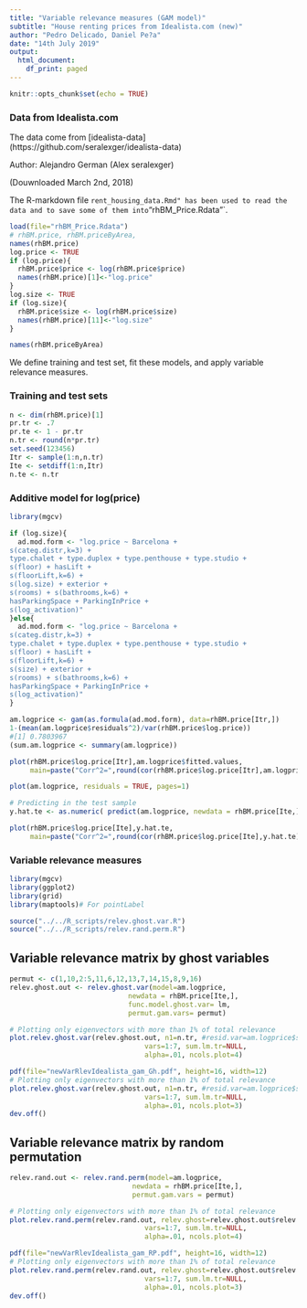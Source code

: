 ---
title: "Variable relevance measures (GAM model)"
subtitle: "House renting prices from Idealista.com (new)"
author: "Pedro Delicado, Daniel Pe?a"
date: "14th July 2019"
output:
  html_document:
    df_print: paged
---



```{r setup, include=FALSE}
knitr::opts_chunk$set(echo = TRUE)
```

### Data from Idealista.com 


The data come from [idealista-data] (https://github.com/seralexger/idealista-data)

Author: Alejandro German (Alex seralexger)

(Douwnloaded March 2nd, 2018)

The R-markdown file `rent_housing_data.Rmd" has been used to read the data and to save some of them into `"rhBM_Price.Rdata"`.

```{r}
load(file="rhBM_Price.Rdata") 
# rhBM.price, rhBM.priceByArea,
names(rhBM.price)
log.price <- TRUE
if (log.price){
  rhBM.price$price <- log(rhBM.price$price)
  names(rhBM.price)[1]<-"log.price"
} 
log.size <- TRUE
if (log.size){
  rhBM.price$size <- log(rhBM.price$size)
  names(rhBM.price)[11]<-"log.size"
} 
```

```{r}
names(rhBM.priceByArea)
```

We define training and test set, fit these models, and apply variable relevance measures.

### Training and test sets

```{r}
n <- dim(rhBM.price)[1]
pr.tr <- .7
pr.te <- 1 - pr.tr
n.tr <- round(n*pr.tr)
set.seed(123456)
Itr <- sample(1:n,n.tr)
Ite <- setdiff(1:n,Itr)
n.te <- n.tr 
```

### Additive model for log(price)

```{r}
library(mgcv)

if (log.size){
  ad.mod.form <- "log.price ~ Barcelona + 
s(categ.distr,k=3) + 
type.chalet + type.duplex + type.penthouse + type.studio + 
s(floor) + hasLift + 
s(floorLift,k=6) + 
s(log.size) + exterior + 
s(rooms) + s(bathrooms,k=6) + 
hasParkingSpace + ParkingInPrice + 
s(log_activation)"
}else{
  ad.mod.form <- "log.price ~ Barcelona + 
s(categ.distr,k=3) + 
type.chalet + type.duplex + type.penthouse + type.studio + 
s(floor) + hasLift + 
s(floorLift,k=6) + 
s(size) + exterior + 
s(rooms) + s(bathrooms,k=6) + 
hasParkingSpace + ParkingInPrice + 
s(log_activation)"
}

am.logprice <- gam(as.formula(ad.mod.form), data=rhBM.price[Itr,])
1-(mean(am.logprice$residuals^2)/var(rhBM.price$log.price))
#[1] 0.7803967
(sum.am.logprice <- summary(am.logprice))
``` 

```{r}
plot(rhBM.price$log.price[Itr],am.logprice$fitted.values,
     main=paste("Corr^2=",round(cor(rhBM.price$log.price[Itr],am.logprice$fitted.values)^2,2)))
```

```{r, fig.height=10, fig.width=10}
plot(am.logprice, residuals = TRUE, pages=1)
```


```{r}
# Predicting in the test sample
y.hat.te <- as.numeric( predict(am.logprice, newdata = rhBM.price[Ite,]) )

plot(rhBM.price$log.price[Ite],y.hat.te,
     main=paste("Corr^2=",round(cor(rhBM.price$log.price[Ite],y.hat.te)^2,2)))

```

### Variable relevance measures

```{r}
library(mgcv)
library(ggplot2)
library(grid)
library(maptools)# For pointLabel

source("../../R_scripts/relev.ghost.var.R")
source("../../R_scripts/relev.rand.perm.R")
```

## Variable relevance matrix by ghost variables

```{r, fig.height=14, fig.width=14}
permut <- c(1,10,2:5,11,6,12,13,7,14,15,8,9,16)
relev.ghost.out <- relev.ghost.var(model=am.logprice, 
                             newdata = rhBM.price[Ite,],
                             func.model.ghost.var= lm,
                             permut.gam.vars= permut)
```


```{r final.graf.Gh, fig.height=14, fig.width=14}
# Plotting only eigenvectors with more than 1% of total relevance
plot.relev.ghost.var(relev.ghost.out, n1=n.tr, #resid.var=am.logprice$sig2,
                                 vars=1:7, sum.lm.tr=NULL,
                                 alpha=.01, ncols.plot=4)
```

```{r final.graf.Gh.pdf, eval=FALSE}
pdf(file="newVarRlevIdealista_gam_Gh.pdf", height=16, width=12)
# Plotting only eigenvectors with more than 1% of total relevance
plot.relev.ghost.var(relev.ghost.out, n1=n.tr, #resid.var=am.logprice$sig2,
                                 vars=1:7, sum.lm.tr=NULL,
                                 alpha=.01, ncols.plot=3)
dev.off()
```

## Variable relevance matrix by random permutation

```{r}
relev.rand.out <- relev.rand.perm(model=am.logprice, 
                              newdata = rhBM.price[Ite,],
                              permut.gam.vars = permut)
```

```{r, fig.height=14, fig.width=14}
# Plotting only eigenvectors with more than 1% of total relevance
plot.relev.rand.perm(relev.rand.out, relev.ghost=relev.ghost.out$relev.ghost,
                                 vars=1:7, sum.lm.tr=NULL,
                                 alpha=.01, ncols.plot=4)
```

```{r final.graf.RP.pdf, eval=FALSE}
pdf(file="newVarRlevIdealista_gam_RP.pdf", height=16, width=12)
# Plotting only eigenvectors with more than 1% of total relevance
plot.relev.rand.perm(relev.rand.out, relev.ghost=relev.ghost.out$relev.ghost,
                                 vars=1:7, sum.lm.tr=NULL,
                                 alpha=.01, ncols.plot=3)
dev.off()
```